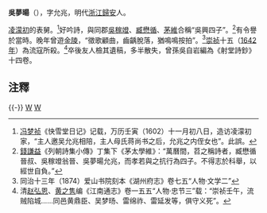 '''吳夢暘'''（{{bd|？||1642年}}），字允兆，明代[[浙江|浙江]][[歸安|歸安]]人。

[[凌濛初|凌濛初]]的表舅。<ref>[[冯梦祯|冯梦祯]]《快雪堂日记》记载，万历壬寅（1602）十一月初八日，造访凌濛初家，“主人邀吴允兆相陪，主人母氏蒋尚书之后，允兆之内侄女也”。此誤。</ref>好吟詩，與同郡[[吳稼竳|吳稼竳]]、[[臧懋循|臧懋循]]、[[茅維|茅維]]合稱“吳興四子”。<ref>[[錢謙益|錢謙益]]《列朝詩集小傳》丁集下《茅太學維》：“萬曆間，苕之稱詩者，臧懋循晉叔、吳稼竳翁晉、吳夢暘允兆，而孝若與之抗行為四子。不得志於科舉，以經世自負。”</ref>有令譽於當時。晚年曾遊[[金陵|金陵]]，“徵歌顧曲，齒齲脫落，猶鳴鳴按拍”。<ref>同治十三年（1874）爱山书院刻本《湖州府志》卷七五“人物·文学二”</ref>[[崇祯|崇祯]]十五（[[1642年|1642年]]）為流寇所殺。<ref>清[[赵弘恩|赵弘恩]]、[[黄之隽|黄之隽]]编《江南通志》卷一五五“人物·忠节三”载：“崇祯壬午，流贼陷城……同邑黄鼎臣、吴梦旸、雷绵祚、雷延发等，俱守义死”。</ref>卒後友人檢其遺稿，多半散失，曾孫吳自岩編為《射堂詩鈔》十四卷。

==注釋==
{{reflist}}

{{-}}
{{並稱|苕溪四子|[[茅維|茅維]] - [[臧懋循|臧懋循]] - [[吳稼竳|吳稼竳]] - '''吳夢暘'''}}
[[category:明朝詩人|W]]
[[category:湖州人|W]]